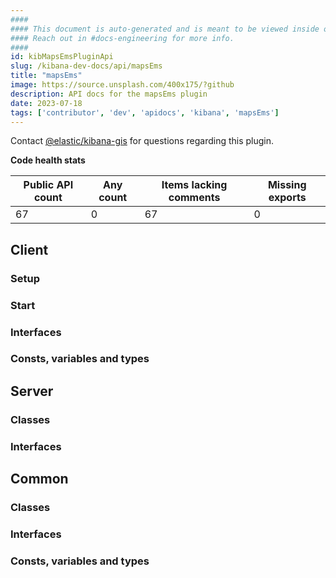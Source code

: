 ```yaml
---
####
#### This document is auto-generated and is meant to be viewed inside our experimental, new docs system.
#### Reach out in #docs-engineering for more info.
####
id: kibMapsEmsPluginApi
slug: /kibana-dev-docs/api/mapsEms
title: "mapsEms"
image: https://source.unsplash.com/400x175/?github
description: API docs for the mapsEms plugin
date: 2023-07-18
tags: ['contributor', 'dev', 'apidocs', 'kibana', 'mapsEms']
---
```




Contact [@elastic/kibana-gis](https://github.com/orgs/elastic/teams/kibana-gis) for questions regarding this plugin.

**Code health stats**

| Public API count  | Any count | Items lacking comments | Missing exports |
|-------------------|-----------|------------------------|-----------------|
| 67 | 0 | 67 | 0 |

## Client

### Setup
<DocDefinitionList data={[mapsEmsObj.client.setup]}/>

### Start
<DocDefinitionList data={[mapsEmsObj.client.start]}/>

### Interfaces
<DocDefinitionList data={mapsEmsObj.client.interfaces}/>

### Consts, variables and types
<DocDefinitionList data={mapsEmsObj.client.misc}/>

## Server

### Classes
<DocDefinitionList data={mapsEmsObj.server.classes}/>

### Interfaces
<DocDefinitionList data={mapsEmsObj.server.interfaces}/>

## Common

### Classes
<DocDefinitionList data={mapsEmsObj.common.classes}/>

### Interfaces
<DocDefinitionList data={mapsEmsObj.common.interfaces}/>

### Consts, variables and types
<DocDefinitionList data={mapsEmsObj.common.misc}/>


